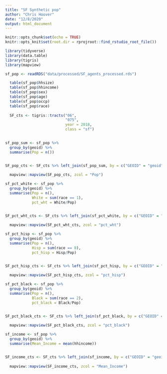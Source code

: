 ```yaml
---
title: "SF Synthetic pop"
author: "Chris Hoover"
date: "12/8/2020"
output: html_document
---
```


```r
knitr::opts_chunk$set(echo = TRUE)
knitr::opts_knit$set(root.dir = rprojroot::find_rstudio_root_file())

library(tidyverse)
library(data.table)
library(tigris)
library(mapview)


```

```r
sf_pop <- readRDS("data/processed/SF_agents_processed.rds")

  table(sf_pop$hhsize)
  table(sf_pop$hhincome)
  table(sf_pop$sex)
  table(sf_pop$age)
  table(sf_pop$occp)
  table(sf_pop$race)
        
  SF_cts <- tigris::tracts("06",
                           "075",
                           year = 2018,
                           class = "sf")
  
```

```r
sf_pop_sum <- sf_pop %>% 
  group_by(geoid) %>% 
  summarise(Pop = n())


SF_pop_cts <- SF_cts %>% left_join(sf_pop_sum, by = c("GEOID" = "geoid"))
  
  mapview::mapview(SF_pop_cts, zcol = "Pop")


```

```r
sf_pct_white <- sf_pop %>% 
  group_by(geoid) %>% 
  summarise(Pop = n(),
            White = sum(race == 1),
            pct_wht = White/Pop)


SF_pct_wht_cts <- SF_cts %>% left_join(sf_pct_white, by = c("GEOID" = "geoid"))
  
  mapview::mapview(SF_pct_wht_cts, zcol = "pct_wht")


```

```r
sf_pct_hisp <- sf_pop %>% 
  group_by(geoid) %>% 
  summarise(Pop = n(),
            Hisp = sum(race == 8),
            pct_hisp = Hisp/Pop)


SF_pct_hisp_cts <- SF_cts %>% left_join(sf_pct_hisp, by = c("GEOID" = "geoid"))
  
  mapview::mapview(SF_pct_hisp_cts, zcol = "pct_hisp")


```

```r
sf_pct_black <- sf_pop %>% 
  group_by(geoid) %>% 
  summarise(Pop = n(),
            Black = sum(race == 2),
            pct_black = Black/Pop)


SF_pct_black_cts <- SF_cts %>% left_join(sf_pct_black, by = c("GEOID" = "geoid"))
  
  mapview::mapview(SF_pct_black_cts, zcol = "pct_black")


```


```r
sf_income <- sf_pop %>% 
  group_by(geoid) %>% 
  summarise(Mean_Income = mean(hhincome))


SF_income_cts <- SF_cts %>% left_join(sf_income, by = c("GEOID" = "geoid"))
  
  mapview::mapview(SF_income_cts, zcol = "Mean_Income")


```